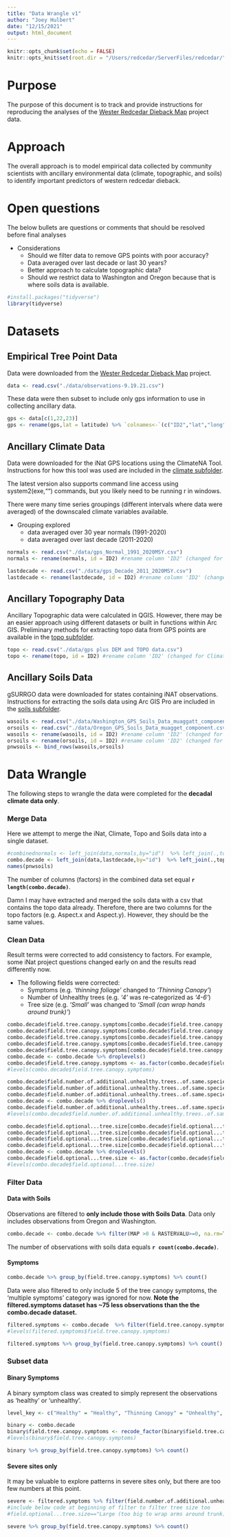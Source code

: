 ```yaml
---
title: "Data Wrangle v1"
author: "Joey Hulbert"
date: "12/15/2021"
output: html_document
---
```


```r
knitr::opts_chunk$set(echo = FALSE)
knitr::opts_knit$set(root.dir = "/Users/redcedar/ServerFiles/redcedar/") 
```

# Purpose

The purpose of this document is to track and provide instructions for reproducing the analyses of the [Wester Redcedar Dieback Map](https://www.inaturalist.org/projects/western-redcedar-dieback-map) project data.

# Approach

The overall approach is to model empirical data collected by community scientists with ancillary environmental data (climate, topographic, and soils) to identify important predictors of western redcedar dieback.

# Open questions

The below bullets are questions or comments that should be resolved before final analyses

* Considerations
  + Should we filter data to remove GPS points with poor accuracy?
  + Data averaged over last decade or last 30 years?
  + Better approach to calculate topographic data?
  + Should we restrict data to Washington and Oregon because that is where soils data is available. 

```r
#install.packages("tidyverse")
library(tidyverse)
```

# Datasets

## Empirical Tree Point Data

Data were downloaded from the [Wester Redcedar Dieback Map](https://www.inaturalist.org/projects/western-redcedar-dieback-map) project. 

```r
data <- read.csv("./data/observations-9.19.21.csv")
```

These data were then subset to include only gps information to use in collecting ancillary data.

```r
gps <- data[c(1,22,23)]
gps <- rename(gps,lat = latitude) %>% `colnames<-`(c("ID2","lat","long")) %>% mutate(el = ".") #columns were ranamed to match format for ClimateNA tool.
```

## Ancillary Climate Data

Data were downloaded for the iNat GPS locations using the ClimateNA Tool. Instructions for how this tool was used are included in the [climate subfolder](/climate).

The latest version also supports command line access using system2(exe,"") commands, but you likely need to be running r in windows.

There were many time series groupings (different intervals where data were averaged) of the downscaled climate variables available. 

* Grouping explored
  + data averaged over 30 year normals (1991-2020)
  + data averaged over last decade (2011-2020)

```r
normals <- read.csv("./data/gps_Normal_1991_2020MSY.csv")
normals <- rename(normals, id = ID2) #rename column 'ID2' (changed for ClimateNA tool) back to 'id'
```

```r
lastdecade <- read.csv("./data/gps_Decade_2011_2020MSY.csv")
lastdecade <- rename(lastdecade, id = ID2) #rename column 'ID2' (changed for ClimateNA tool) back to 'id'
```

## Ancillary Topography Data

Ancillary Topographic data were calculated in QGIS. However, there may be an easier approach using different datasets or built in functions within Arc GIS. Preliminary methods for extracting topo data from GPS points are available in the [topo subfolder](/topo). 

```r
topo <- read.csv("./data/gps plus DEM and TOPO data.csv")
topo <- rename(topo, id = ID2) #rename column 'ID2' (changed for ClimateNA tool) back to 'id'
```

## Ancillary Soils Data
gSURRGO data were downloaded for states containing iNAT observations. Instructions for extracting the soils data using Arc GIS Pro are included  in the [soils subfolder](/soils).

```r
wasoils <- read.csv("./data/Washington_GPS_Soils_Data_muaggatt_component.csv")
orsoils <- read.csv("./data/Oregon_GPS_Soils_Data_muagget_component.csv") #note misspelling of muaggatt
wasoils <- rename(wasoils, id = ID2) #rename column 'ID2' (changed for ClimateNA tool) back to 'id'
orsoils <- rename(orsoils, id = ID2) #rename column 'ID2' (changed for ClimateNA tool) back to 'id'
pnwsoils <- bind_rows(wasoils,orsoils)
```

# Data Wrangle 

The following steps to wrangle the data were completed for the **decadal climate data only**. 

### Merge Data

Here we attempt to merge the iNat, Climate, Topo and Soils data into a single dataset. 



```r
#combinednormals <- left_join(data,normals,by="id")  %>% left_join(.,topo,by="id") %>% left_join(.,pnwsoils,by="id")
combo.decade <- left_join(data,lastdecade,by="id")  %>% left_join(.,topo,by="id") %>% left_join(.,pnwsoils,by="id")
names(pnwsoils)
```

The number of columns (factors) in the combined data set equal **`r length(combo.decade)`**. 

Damn I may have extracted and merged the soils data with a csv that contains the topo data already. Therefore, there are two columns for the topo factors (e.g. Aspect.x and Aspect.y). However, they should be the same values. 


### Clean Data

Result terms were corrected to add consistency to factors. For example, some iNat project questions changed early on and the results read differently now. 

  * The following fields were corrected:
    + Symptoms (e.g. *'thinning foliage'* changed to *'Thinning Canopy'*)
    + Number of Unhealthy trees (e.g. *'4'* was re-categorized as *'4-6'*)
    + Tree size (e.g. *'Small'* was changed to *'Small (can wrap hands around trunk)'*)
    

```r
combo.decade$field.tree.canopy.symptoms[combo.decade$field.tree.canopy.symptoms=="Multiple Symptoms"] <-"Multiple Symptoms (please list in Notes)"
combo.decade$field.tree.canopy.symptoms[combo.decade$field.tree.canopy.symptoms=="multiple symptoms"] <-"Multiple Symptoms (please list in Notes)"
combo.decade$field.tree.canopy.symptoms[combo.decade$field.tree.canopy.symptoms=="thinning foliage"] <-"Thinning Canopy"
combo.decade$field.tree.canopy.symptoms[combo.decade$field.tree.canopy.symptoms=="healthy"] <-"Healthy"
combo.decade$field.tree.canopy.symptoms[combo.decade$field.tree.canopy.symptoms=="dead top"] <-"Old Dead Top (needles already gone)"
combo.decade <- combo.decade %>% droplevels()
combo.decade$field.tree.canopy.symptoms <- as.factor(combo.decade$field.tree.canopy.symptoms)
#levels(combo.decade$field.tree.canopy.symptoms)
```


```r
combo.decade$field.number.of.additional.unhealthy.trees..of.same.species..in.area..within.sight.[combo.decade$field.number.of.additional.unhealthy.trees..of.same.species..in.area..within.sight.=="4"] <- "4-6"
combo.decade$field.number.of.additional.unhealthy.trees..of.same.species..in.area..within.sight.[combo.decade$field.number.of.additional.unhealthy.trees..of.same.species..in.area..within.sight.=="5"] <- "4-6"
combo.decade$field.number.of.additional.unhealthy.trees..of.same.species..in.area..within.sight.[combo.decade$field.number.of.additional.unhealthy.trees..of.same.species..in.area..within.sight.=="2"] <- "2-3"
combo.decade <- combo.decade %>% droplevels()
combo.decade$field.number.of.additional.unhealthy.trees..of.same.species..in.area..within.sight. <- as.factor(combo.decade$field.number.of.additional.unhealthy.trees..of.same.species..in.area..within.sight.)
#levels(combo.decade$field.number.of.additional.unhealthy.trees..of.same.species..in.area..within.sight.)
```


```r
combo.decade$field.optional...tree.size[combo.decade$field.optional...tree.size == "Large"] <- "Large (too big to wrap arms around trunk)"
combo.decade$field.optional...tree.size[combo.decade$field.optional...tree.size == "Medium"] <- "Medium (can wrap arms around trunk)"
combo.decade$field.optional...tree.size[combo.decade$field.optional...tree.size == "Small"] <- "Small (can wrap hands around trunk)"
combo.decade$field.optional...tree.size[combo.decade$field.optional...tree.size == "Very Large"] <- "Very Large (would take many people to wrap arms around trunk)"
combo.decade <- combo.decade %>% droplevels()
combo.decade$field.optional...tree.size <- as.factor(combo.decade$field.optional...tree.size)
#levels(combo.decade$field.optional...tree.size)
```

### Filter Data


#### Data with Soils

Observations are filtered to **only include those with Soils Data**. Data only includes observations from Oregon and Washington. 

```r
combo.decade <- combo.decade %>% filter(MAP >0 & RASTERVALU>=0, na.rm=TRUE)
```

The number of observations with soils data equals **`r count(combo.decade)`**.


#### Symptoms 

```r
combo.decade %>% group_by(field.tree.canopy.symptoms) %>% count()
```

Data were also filtered to only include 5 of the tree canopy symptoms, the 'multiple symptoms' category was ignored for now. **Note the filtered.symptoms dataset has ~75 less observations than the the combo.decade dataset.**

```r
filtered.symptoms <- combo.decade  %>% filter(field.tree.canopy.symptoms=="Healthy"|field.tree.canopy.symptoms=="Thinning Canopy"|field.tree.canopy.symptoms=="New Dead Top (red or brown needles still attached)"|field.tree.canopy.symptoms=="Old Dead Top (needles already gone)"|field.tree.canopy.symptoms=="Tree is dead") %>% droplevels()
#levels(filtered.symptoms$field.tree.canopy.symptoms)
```

```r
filtered.symptoms %>% group_by(field.tree.canopy.symptoms) %>% count()
```

### Subset data

#### Binary Symptoms 

A binary symptom class was created to simply represent the observations as 'healthy' or 'unhealthy'. 

```r
level_key <- c("Healthy" = "Healthy", "Thinning Canopy" = "Unhealthy", "New Dead Top (red or brown needles still attached)" = "Unhealthy", "Old Dead Top (needles already gone)" = "Unhealthy", "Tree is dead" = "Unhealthy", "Multiple Symptoms (please list in Notes)" = "Unhealthy", "Extra Cone Crop" = "Unhealthy", "Browning Canopy" = "Unhealthy","Branch Dieback or 'Flagging'" = "Unhealthy", "Other (please describe in Notes)" = "Unhealthy", "Yellowing Canopy" = "Unhealthy")

binary <- combo.decade
binary$field.tree.canopy.symptoms <- recode_factor(binary$field.tree.canopy.symptoms, !!!level_key)
#levels(binary$field.tree.canopy.symptoms)
```

```r
binary %>% group_by(field.tree.canopy.symptoms) %>% count()
```

#### Severe sites only

It may be valuable to explore patterns in severe sites only, but there are too few numbers at this point. 

```r
severe <- filtered.symptoms %>% filter(field.number.of.additional.unhealthy.trees..of.same.species..in.area..within.sight.=="More than 10" | field.number.of.additional.unhealthy.trees..of.same.species..in.area..within.sight.=="7-10") %>% droplevels()
#include below code at beginning of filter to filter tree size too
#field.optional...tree.size=="Large (too big to wrap arms around trunk)" &
```

```r
severe %>% group_by(field.tree.canopy.symptoms) %>% count()
```